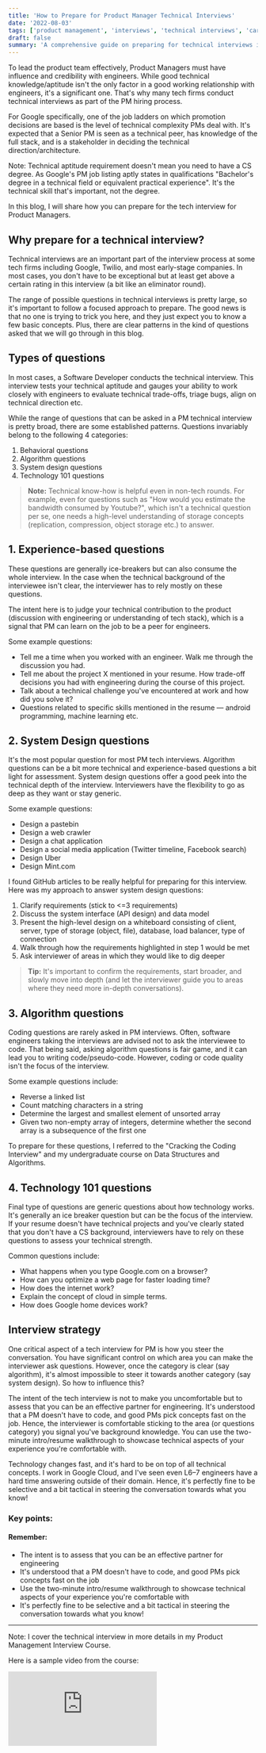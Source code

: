 ```yaml
---
title: 'How to Prepare for Product Manager Technical Interviews'
date: '2022-08-03'
tags: ['product management', 'interviews', 'technical interviews', 'career']
draft: false
summary: 'A comprehensive guide on preparing for technical interviews in Product Management roles, covering types of questions, preparation strategies, and interview tactics.'
---
```


To lead the product team effectively, Product Managers must have influence and credibility with engineers. While good technical knowledge/aptitude isn't the only factor in a good working relationship with engineers, it's a significant one. That's why many tech firms conduct technical interviews as part of the PM hiring process.

For Google specifically, one of the job ladders on which promotion decisions are based is the level of technical complexity PMs deal with. It's expected that a Senior PM is seen as a technical peer, has knowledge of the full stack, and is a stakeholder in deciding the technical direction/architecture.

Note: Technical aptitude requirement doesn't mean you need to have a CS degree. As Google's PM job listing aptly states in qualifications "Bachelor's degree in a technical field or equivalent practical experience". It's the technical skill that's important, not the degree.

In this blog, I will share how you can prepare for the tech interview for Product Managers.

## Why prepare for a technical interview?

Technical interviews are an important part of the interview process at some tech firms including Google, Twilio, and most early-stage companies. In most cases, you don't have to be exceptional but at least get above a certain rating in this interview (a bit like an eliminator round).

The range of possible questions in technical interviews is pretty large, so it's important to follow a focused approach to prepare. The good news is that no one is trying to trick you here, and they just expect you to know a few basic concepts. Plus, there are clear patterns in the kind of questions asked that we will go through in this blog.

## Types of questions

In most cases, a Software Developer conducts the technical interview. This interview tests your technical aptitude and gauges your ability to work closely with engineers to evaluate technical trade-offs, triage bugs, align on technical direction etc.

While the range of questions that can be asked in a PM technical interview is pretty broad, there are some established patterns. Questions invariably belong to the following 4 categories:

1. Behavioral questions
2. Algorithm questions
3. System design questions
4. Technology 101 questions

> **Note:** Technical know-how is helpful even in non-tech rounds. For example, even for questions such as "How would you estimate the bandwidth consumed by Youtube?", which isn't a technical question per se, one needs a high-level understanding of storage concepts (replication, compression, object storage etc.) to answer.

## 1. Experience-based questions

These questions are generally ice-breakers but can also consume the whole interview. In the case when the technical background of the interviewee isn't clear, the interviewer has to rely mostly on these questions.

The intent here is to judge your technical contribution to the product (discussion with engineering or understanding of tech stack), which is a signal that PM can learn on the job to be a peer for engineers.

Some example questions:

- Tell me a time when you worked with an engineer. Walk me through the discussion you had.
- Tell me about the project X mentioned in your resume. How trade-off decisions you had with engineering during the course of this project.
- Talk about a technical challenge you've encountered at work and how did you solve it?
- Questions related to specific skills mentioned in the resume — android programming, machine learning etc.

## 2. System Design questions

It's the most popular question for most PM tech interviews. Algorithm questions can be a bit more technical and experience-based questions a bit light for assessment. System design questions offer a good peek into the technical depth of the interview. Interviewers have the flexibility to go as deep as they want or stay generic.

Some example questions:

- Design a pastebin
- Design a web crawler
- Design a chat application
- Design a social media application (Twitter timeline, Facebook search)
- Design Uber
- Design Mint.com

I found GitHub articles to be really helpful for preparing for this interview. Here was my approach to answer system design questions:

1. Clarify requirements (stick to &lt;=3 requirements)
2. Discuss the system interface (API design) and data model
3. Present the high-level design on a whiteboard consisting of client, server, type of storage (object, file), database, load balancer, type of connection
4. Walk through how the requirements highlighted in step 1 would be met
5. Ask interviewer of areas in which they would like to dig deeper

> **Tip:** It's important to confirm the requirements, start broader, and slowly move into depth (and let the interviewer guide you to areas where they need more in-depth conversations).

## 3. Algorithm questions

Coding questions are rarely asked in PM interviews. Often, software engineers taking the interviews are advised not to ask the interviewee to code. That being said, asking algorithm questions is fair game, and it can lead you to writing code/pseudo-code. However, coding or code quality isn't the focus of the interview.

Some example questions include:

- Reverse a linked list
- Count matching characters in a string
- Determine the largest and smallest element of unsorted array
- Given two non-empty array of integers, determine whether the second array is a subsequence of the first one

To prepare for these questions, I referred to the "Cracking the Coding Interview" and my undergraduate course on Data Structures and Algorithms.

## 4. Technology 101 questions

Final type of questions are generic questions about how technology works. It's generally an ice breaker question but can be the focus of the interview. If your resume doesn't have technical projects and you've clearly stated that you don't have a CS background, interviewers have to rely on these questions to assess your technical strength.

Common questions include:

- What happens when you type Google.com on a browser?
- How can you optimize a web page for faster loading time?
- How does the internet work?
- Explain the concept of cloud in simple terms.
- How does Google home devices work?

## Interview strategy

One critical aspect of a tech interview for PM is how you steer the conversation. You have significant control on which area you can make the interviewer ask questions. However, once the category is clear (say algorithm), it's almost impossible to steer it towards another category (say system design). So how to influence this?

The intent of the tech interview is not to make you uncomfortable but to assess that you can be an effective partner for engineering. It's understood that a PM doesn't have to code, and good PMs pick concepts fast on the job. Hence, the interviewer is comfortable sticking to the area (or questions category) you signal you've background knowledge. You can use the two-minute intro/resume walkthrough to showcase technical aspects of your experience you're comfortable with.

Technology changes fast, and it's hard to be on top of all technical concepts. I work in Google Cloud, and I've seen even L6–7 engineers have a hard time answering outside of their domain. Hence, it's perfectly fine to be selective and a bit tactical in steering the conversation towards what you know!

### Key points:

<div className="mb-4 border-l-4 border-blue-500 bg-gray-100 p-4 dark:bg-gray-800">
  <h4 className="mb-2 text-lg font-bold text-gray-900 dark:text-gray-100">Remember:</h4>
  <ul className="list-disc pl-5 text-gray-800 dark:text-gray-300">
    <li>The intent is to assess that you can be an effective partner for engineering</li>
    <li>
      It's understood that a PM doesn't have to code, and good PMs pick concepts fast on the job
    </li>
    <li>
      Use the two-minute intro/resume walkthrough to showcase technical aspects of your experience
      you're comfortable with
    </li>
    <li>
      It's perfectly fine to be selective and a bit tactical in steering the conversation towards
      what you know!
    </li>
  </ul>
</div>

<hr className="my-8 border-gray-200 dark:border-gray-700" />
Note: I cover the technical interview in more details in my Product Management Interview Course.

Here is a sample video from the course:

<div className="relative aspect-video w-full">
  <iframe
    className="absolute left-0 top-0 h-full w-full"
    src="https://www.youtube.com/embed/bpuWAMbxM2A"
    title="YouTube video player"
    frameBorder="0"
    allow="accelerometer; autoplay; clipboard-write; encrypted-media; gyroscope; picture-in-picture; web-share"
    referrerPolicy="strict-origin-when-cross-origin"
    allowFullScreen
  />
</div>

<div className="my-8 flex justify-center">
  <a
    href="https://pm-interview-prep1.teachable.com/"
    className="rounded-lg bg-primary-500 px-20 py-4 text-lg"
    target="_blank"
    rel="noopener noreferrer"
  >
    <span className="text-white">Get the Full Course →</span>
  </a>
</div>

